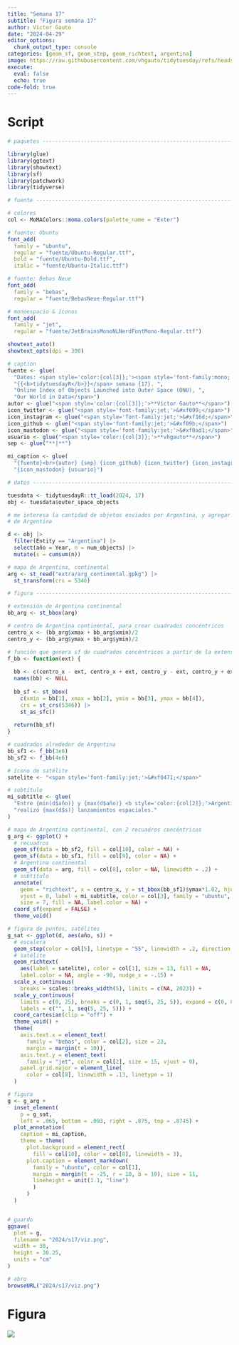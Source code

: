 ```yaml
---
title: "Semana 17"
subtitle: "Figura semana 17"
author: Víctor Gauto
date: "2024-04-29"
editor_options:
  chunk_output_type: console
categories: [geom_sf, geom_step, geom_richtext, argentina]
image: https://raw.githubusercontent.com/vhgauto/tidytuesday/refs/heads/main/2024/s17/viz.png
execute:
  eval: false
  echo: true
code-fold: true
---
```



# Script

```r

# paquetes ----------------------------------------------------------------

library(glue)
library(ggtext)
library(showtext)
library(sf)
library(patchwork)
library(tidyverse)

# fuente ------------------------------------------------------------------

# colores
col <- MoMAColors::moma.colors(palette_name = "Exter")

# fuente: Ubuntu
font_add(
  family = "ubuntu", 
  regular = "fuente/Ubuntu-Regular.ttf",
  bold = "fuente/Ubuntu-Bold.ttf",
  italic = "fuente/Ubuntu-Italic.ttf")

# fuente: Bebas Neue
font_add(
  family = "bebas", 
  regular = "fuente/BebasNeue-Regular.ttf")

# monoespacio & íconos
font_add(
  family = "jet", 
  regular = "fuente/JetBrainsMonoNLNerdFontMono-Regular.ttf")

showtext_auto()
showtext_opts(dpi = 300)

# caption
fuente <- glue(
  "Datos: <span style='color:{col[3]};'><span style='font-family:mono;'>",
  "{{<b>tidytuesdayR</b>}}</span> semana {17}. ",
  "Online Index of Objects Launched into Outer Space (ONU), ",
  "Our World in Data</span>")
autor <- glue("<span style='color:{col[3]};'>**Víctor Gauto**</span>")
icon_twitter <- glue("<span style='font-family:jet;'>&#xf099;</span>")
icon_instagram <- glue("<span style='font-family:jet;'>&#xf16d;</span>")
icon_github <- glue("<span style='font-family:jet;'>&#xf09b;</span>")
icon_mastodon <- glue("<span style='font-family:jet;'>&#xf0ad1;</span>")
usuario <- glue("<span style='color:{col[3]};'>**vhgauto**</span>")
sep <- glue("**|**")

mi_caption <- glue(
  "{fuente}<br>{autor} {sep} {icon_github} {icon_twitter} {icon_instagram} ",
  "{icon_mastodon} {usuario}")

# datos -------------------------------------------------------------------

tuesdata <- tidytuesdayR::tt_load(2024, 17)
obj <- tuesdata$outer_space_objects

# me interesa la cantidad de objetos enviados por Argentina, y agregar el mapa
# de Argentina

d <- obj |> 
  filter(Entity == "Argentina") |> 
  select(año = Year, n = num_objects) |> 
  mutate(s = cumsum(n))

# mapa de Argentina, continental
arg <- st_read("extra/arg_continental.gpkg") |> 
  st_transform(crs = 5346)

# figura ------------------------------------------------------------------

# extensión de Argentina continental
bb_arg <- st_bbox(arg)

# centro de Argentina continental, para crear cuadrados concéntricos
centro_x <- (bb_arg$xmax + bb_arg$xmin)/2
centro_y <- (bb_arg$ymax + bb_arg$ymin)/2

# función que genera sf de cuadrados concéntricos a partir de la extensión
f_bb <- function(ext) {
  
  bb <- c(centro_x - ext, centro_x + ext, centro_y - ext, centro_y + ext)
  names(bb) <- NULL
  
  bb_sf <- st_bbox(
    c(xmin = bb[1], xmax = bb[2], ymin = bb[3], ymax = bb[4]), 
    crs = st_crs(5346)) |> 
    st_as_sfc()
  
  return(bb_sf)
}

# cuadrados alrededor de Argentina
bb_sf1 <- f_bb(3e6)
bb_sf2 <- f_bb(4e6)

# ícono de satélite
satelite <- "<span style='font-family:jet;'>&#xf0471;</span>"

# subtítulo
mi_subtitle <- glue(
  "Entre {min(d$año)} y {max(d$año)} <b style='color:{col[2]};'>Argentina</b> ",
  "realizó {max(d$s)} lanzamientos espaciales."
)

# mapa de Argentina continental, con 2 recuadros concéntricos
g_arg <- ggplot() +
  # recuadros
  geom_sf(data = bb_sf2, fill = col[10], color = NA) +
  geom_sf(data = bb_sf1, fill = col[9], color = NA) +
  # Argentina continental
  geom_sf(data = arg, fill = col[8], color = NA, linewidth = .2) +
  # subtítulo
  annotate(
    geom = "richtext", x = centro_x, y = st_bbox(bb_sf1)$ymax*1.02, hjust = .5,
    vjust = 0, label = mi_subtitle, color = col[3], family = "ubuntu",
    size = 7, fill = NA, label.color = NA) +
  coord_sf(expand = FALSE) +
  theme_void()

# figura de puntos, satélites
g_sat <- ggplot(d, aes(año, s)) +
  # escalera
  geom_step(color = col[5], linetype = "55", linewidth = .2, direction = "vh") +
  # satélite
  geom_richtext(
    aes(label = satelite), color = col[1], size = 13, fill = NA, 
    label.color = NA, angle = -90, nudge_x = -.15) +
  scale_x_continuous(
    breaks = scales::breaks_width(5), limits = c(NA, 2023)) +
  scale_y_continuous(
    limits = c(0, 25), breaks = c(0, 1, seq(5, 25, 5)), expand = c(0, 0),
    labels = c("", 1, seq(5, 25, 5))) +
  coord_cartesian(clip = "off") +
  theme_void() +
  theme(
    axis.text.x = element_text(
      family = "bebas", color = col[2], size = 23,
      margin = margin(t = 10)),
    axis.text.y = element_text(
      family = "jet", color = col[2], size = 15, vjust = 0),
    panel.grid.major = element_line(
      color = col[8], linewidth = .13, linetype = 1)
  )

# figura
g <- g_arg + 
  inset_element(
    p = g_sat, 
    left = .065, bottom = .093, right = .875, top = .8745) +
  plot_annotation(
    caption = mi_caption,
    theme = theme(
      plot.background = element_rect(
        fill = col[10], color = col[8], linewidth = 3),
      plot.caption = element_markdown(
        family = "ubuntu", color = col[1], 
        margin = margin(t = -25, r = 10, b = 10), size = 11,
        lineheight = unit(1.1, "line")
        )
      )
  )


# guardo
ggsave(
  plot = g,
  filename = "2024/s17/viz.png",
  width = 30,
  height = 30.25,
  units = "cm"
)

# abro
browseURL("2024/s17/viz.png")
```

# Figura

![](https://raw.githubusercontent.com/vhgauto/tidytuesday/refs/heads/main/2024/s17/viz.png)


